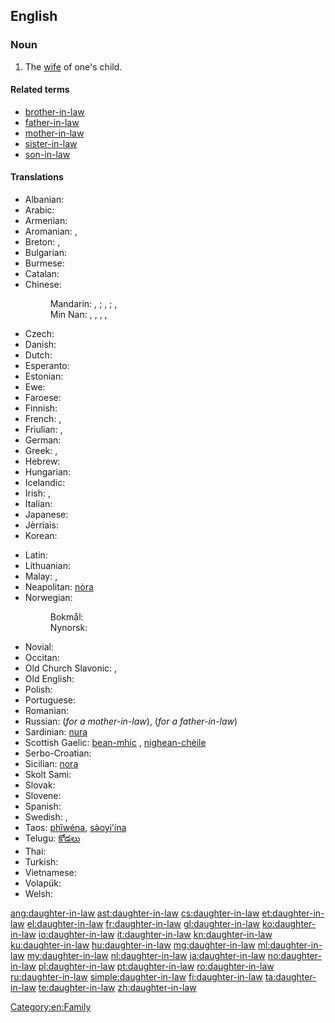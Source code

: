 ==English==

===Noun===
{{en-noun|head=[[daughter]]-[[in-law]]|pl=daughters-in-law}}

# The [[wife]] of one's child.

====Related terms====
* [[brother-in-law]]
* [[father-in-law]]
* [[mother-in-law]]
* [[sister-in-law]]
* [[son-in-law]]

====Translations====
{{trans-top|wife of someone's son}}
* Albanian: {{t-|sq|nuse|f}}
* Arabic: {{t-|ar|زوجة الابن|f|tr=záwjat al-ibn|sc=Arab}}
* Armenian: {{t-|hy|հարս|tr=hars}}
* Aromanian: {{t-|rup|norã|f}}, {{t-|rup|nor}}
* Breton: {{t+|br|merc'h-kaer|f}}, {{t-|br|merc'heg|f}}
* Bulgarian: {{t+|bg|снаха|f}}
* Burmese: {{t+|my|ချွေးမ|sc=Mymr}}
* Catalan: {{t-|ca|nora|f}}
* Chinese:
*: Mandarin: {{t|cmn|媳婦|sc=Hani}}, {{t|cmn|媳妇|tr=[[xífù]]|sc=Hani}}; {{t|cmn|兒媳|sc=Hani}}, {{t|cmn|儿媳|tr=[[érxí]]|sc=Hani}}; {{t|cmn|兒媳婦|sc=Hani}}, {{t|cmn|儿媳妇|tr=[[érxífù]]|sc=Hani}}
*: Min Nan: {{t+|nan|新婦|tr=sim-pū|sc=Hans}}, {{t-|nan|妗仔	|tr=kīm-á|sc=Hans}}, {{t-|nan|新人|tr=sin-lâng|sc=Hans}}, {{t-|nan|新娘|tr=sin-niû|sc=Hans}}, {{t-|nan|孫嫂	|tr=sun-só|sc=Hans}}
* Czech: {{t+|cs|snacha|f}}
* Danish: {{t-|da|svigerdatter|c}}
* Dutch: {{t+|nl|schoondochter|f}}
* Esperanto: {{t-|eo|bofilino}}
* Estonian: {{t-|et|minia}}
* Ewe: {{tø|ee|lɔ̃xoyɔvi}}
* Faroese: {{t-|fo|verdóttir|f}}
* Finnish: {{t+|fi|miniä}}
* French: {{t+|fr|bru|f}}, {{t+|fr|belle-fille|f}}
* Friulian: {{tø|fur|brût}}, {{tø|fur|nore|f}}
* German: {{t+|de|Schwiegertochter|f}}
* Greek: {{t+|el|νύφη|f|tr=nýphī}}, {{t+|el|κόρη|f|tr=kórī}}
* Hebrew: {{t+|he|כלה|f|alt=כַּלָּה|tr=kala}}
* Hungarian: {{t+|hu|meny}}
* Icelandic: {{t+|is|tengdadóttir|f}}
* Irish: {{t-|ga|iníon-i-ndlí|f}}, {{t-|ga|banchliamhain|m}}
* Italian: {{t+|it|nuora|f}}
* Japanese: {{t+|ja|嫁|tr=よめ, yome}}
* Jèrriais: {{tø|roa-jer|belle-fil'ye|f}}
* Korean: {{t+|ko|며느리|tr=myeoneuri|sc=Hang}}
{{trans-mid}}
* Latin: {{t-|la|nurus|f}}
* Lithuanian: {{t+|lt|marti}}
* Malay: {{t-|ms|menantu perempuan}}, {{t-|ms|menantu}}
* Neapolitan: [[nòra]] {{f}}
* Norwegian:
*: Bokmål: {{t-|nb|svigerdatter|m|f}}
*: Nynorsk: {{t-|nn|svigerdotter|f}}
* Novial: {{tø|nov|bofilia}}
* Occitan: {{t+|oc|nòra|f}}
* Old Church Slavonic: {{tø|cu|снъха|tr=snŭxa|sc=Cyrs}},  {{tø|cu|нєвѣста|f|tr=nevěsta|sc=Cyrs}}
* Old English: {{t-|ang|snoru|f}}
* Polish: {{t+|pl|synowa|f}}
* Portuguese: {{t+|pt|nora|f}}
* Romanian: {{t+|ro|noră|f}}
* Russian: {{t+|ru|невестка|f|tr=nevéstka}} (''for a mother-in-law''), {{t+|ru|сноха|f|tr=snoxá}} (''for a father-in-law'')
* Sardinian: [[nura]] {{f}}
* Scottish Gaelic: [[bean-mhic]] {{f}}, [[nighean-chèile]] {{f}}
* Serbo-Croatian: {{t-|sh|snaha|f}}
* Sicilian: [[nora]] {{f}}
* Skolt Sami: {{tø|sms|mââ´nnj}}
* Slovak: {{t-|sk|nevesta|f}}
* Slovene: {{t+|sl|snaha|f}}
* Spanish: {{t+|es|nuera|f}}
* Swedish: {{t+|sv|svärdotter|c}}, {{t+|sv|sonhustru|c}}
* Taos: [[phȉwéna]], [[sə̀oyi’ína]]
* Telugu: [[కోడలు]]
* Thai: {{t-|th|ลูกสะไภ้|tr=loog-sa-pai|sc=Thai}}
* Turkish: {{t+|tr|gelin}}
* Vietnamese: {{t-|vi|con dâu}}
* Volapük: {{t+|vo|lüdaut}}
* Welsh: {{t-|cy|merch-yng-nghyfraith|f}}
{{trans-bottom}}

[[Category:en:Family]]

[[ang:daughter-in-law]]
[[ast:daughter-in-law]]
[[cs:daughter-in-law]]
[[et:daughter-in-law]]
[[el:daughter-in-law]]
[[fr:daughter-in-law]]
[[gl:daughter-in-law]]
[[ko:daughter-in-law]]
[[io:daughter-in-law]]
[[it:daughter-in-law]]
[[kn:daughter-in-law]]
[[ku:daughter-in-law]]
[[hu:daughter-in-law]]
[[mg:daughter-in-law]]
[[ml:daughter-in-law]]
[[my:daughter-in-law]]
[[nl:daughter-in-law]]
[[ja:daughter-in-law]]
[[no:daughter-in-law]]
[[pl:daughter-in-law]]
[[pt:daughter-in-law]]
[[ro:daughter-in-law]]
[[ru:daughter-in-law]]
[[simple:daughter-in-law]]
[[fi:daughter-in-law]]
[[ta:daughter-in-law]]
[[te:daughter-in-law]]
[[zh:daughter-in-law]]